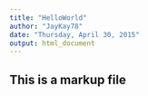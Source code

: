 ```yaml
---
title: "HelloWorld"
author: "JayKay78"
date: "Thursday, April 30, 2015"
output: html_document
---
```


## This is a markup file